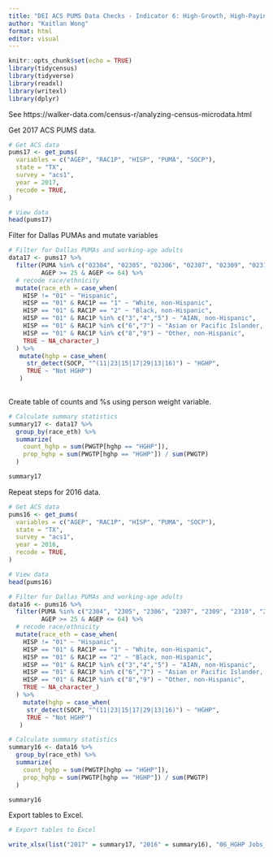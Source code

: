 ---
title: "DEI ACS PUMS Data Checks - Indicator 6: High-Growth, High-Paying Employment - 2016-2017"
author: "Kaitlan Wong"
format: html
editor: visual
---

```{r setup, include=FALSE}
knitr::opts_chunk$set(echo = TRUE)
library(tidycensus) 
library(tidyverse) 
library(readxl) 
library(writexl) 
library(dplyr)
```

See https://walker-data.com/census-r/analyzing-census-microdata.html

Get 2017 ACS PUMS data.

```{r}
# Get ACS data
pums17 <- get_pums(
  variables = c("AGEP", "RAC1P", "HISP", "PUMA", "SOCP"),
  state = "TX",
  survey = "acs1",
  year = 2017,
  recode = TRUE,
)

# View data
head(pums17)
```

Filter for Dallas PUMAs and mutate variables

```{r}
# Filter for Dallas PUMAs and working-age adults
data17 <- pums17 %>%
  filter(PUMA %in% c("02304", "02305", "02306", "02307", "02309", "02310", "02311", "02312", "02313", "02314", "02315", "02316", "02319", "01901", "02001"),
         AGEP >= 25 & AGEP <= 64) %>%
  # recode race/ethnicity
  mutate(race_eth = case_when(
    HISP != "01" ~ "Hispanic",
    HISP == "01" & RAC1P == "1" ~ "White, non-Hispanic",
    HISP == "01" & RAC1P == "2" ~ "Black, non-Hispanic",
    HISP == "01" & RAC1P %in% c("3","4","5") ~ "AIAN, non-Hispanic",
    HISP == "01" & RAC1P %in% c("6","7") ~ "Asian or Pacific Islander, non-Hispanic",
    HISP == "01" & RAC1P %in% c("8","9") ~ "Other, non-Hispanic",
    TRUE ~ NA_character_)
  ) %>%
   mutate(hghp = case_when(
     str_detect(SOCP, "^(11|23|15|17|29|13|16)") ~ "HGHP",
     TRUE ~ "Not HGHP")
   )
     
```

Create table of counts and %s using person weight variable.

```{r}
# Calculate summary statistics
summary17 <- data17 %>%
  group_by(race_eth) %>%
  summarize(
    count_hghp = sum(PWGTP[hghp == "HGHP"]),
    prop_hghp = sum(PWGTP[hghp == "HGHP"]) / sum(PWGTP)
  )

summary17
```

Repeat steps for 2016 data.

```{r}
# Get ACS data
pums16 <- get_pums(
  variables = c("AGEP", "RAC1P", "HISP", "PUMA", "SOCP"),
  state = "TX",
  survey = "acs1",
  year = 2016,
  recode = TRUE,
)

# View data
head(pums16)
```

```{r}
# Filter for Dallas PUMAs and working-age adults
data16 <- pums16 %>%
  filter(PUMA %in% c("2304", "2305", "2306", "2307", "2309", "2310", "2311", "2312", "2313", "2314", "2315", "2316", "2319", "1901", "2001"),
         AGEP >= 25 & AGEP <= 64) %>%
  # recode race/ethnicity
  mutate(race_eth = case_when(
    HISP != "01" ~ "Hispanic",
    HISP == "01" & RAC1P == "1" ~ "White, non-Hispanic",
    HISP == "01" & RAC1P == "2" ~ "Black, non-Hispanic",
    HISP == "01" & RAC1P %in% c("3","4","5") ~ "AIAN, non-Hispanic",
    HISP == "01" & RAC1P %in% c("6","7") ~ "Asian or Pacific Islander, non-Hispanic",
    HISP == "01" & RAC1P %in% c("8","9") ~ "Other, non-Hispanic",
    TRUE ~ NA_character_)
  ) %>%
    mutate(hghp = case_when(
     str_detect(SOCP, "^(11|23|15|17|29|13|16)") ~ "HGHP",
     TRUE ~ "Not HGHP")
   )

# Calculate summary statistics
summary16 <- data16 %>%
  group_by(race_eth) %>%
  summarize(
    count_hghp = sum(PWGTP[hghp == "HGHP"]),
    prop_hghp = sum(PWGTP[hghp == "HGHP"]) / sum(PWGTP)
  )

summary16
```

Export tables to Excel.

```{r}
# Export tables to Excel

write_xlsx(list("2017" = summary17, "2016" = summary16), "06_HGHP Jobs_16_17.xlsx")
```
